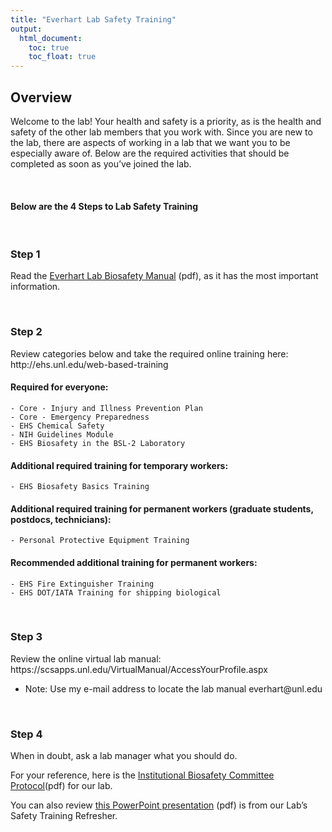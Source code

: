 ```yaml
---
title: "Everhart Lab Safety Training"
output:
  html_document:
    toc: true
    toc_float: true
---
```

## Overview

Welcome to the lab!  Your health and safety is a priority, as is the health and safety of the other lab members that you work with.  Since you are new to the lab, there are aspects of working in a lab that we want you to be especially aware of.  Below are the required activities that should be completed as soon as you’ve joined the lab.

<br>

#### **Below are the 4 Steps to Lab Safety Training**

<br>

### **Step 1** 
Read the <a href="documents/Biosafety Manual.pdf">Everhart Lab Biosafety Manual</a> (pdf), as it has the most important information.

<br>

### **Step 2**
Review categories below and take the required online training here: http://ehs.unl.edu/web-based-training

#### Required for everyone:

    - Core - Injury and Illness Prevention Plan
    - Core - Emergency Preparedness
    - EHS Chemical Safety
    - NIH Guidelines Module
    - EHS Biosafety in the BSL-2 Laboratory

#### Additional required training for temporary workers:

    - EHS Biosafety Basics Training

#### Additional required training for permanent workers (graduate students, postdocs, technicians):

    - Personal Protective Equipment Training

#### Recommended additional training for permanent workers:

    - EHS Fire Extinguisher Training
    - EHS DOT/IATA Training for shipping biological

<br>

### **Step 3**
Review the online virtual lab manual: https://scsapps.unl.edu/VirtualManual/AccessYourProfile.aspx

- Note: Use my e-mail address to locate the lab manual everhart@unl.edu

<br>

### **Step 4**
When in doubt, ask a lab manager what you should do.

For your reference, here is the <a href="documents/IBC_July2015.pdf">Institutional Biosafety Committee Protocol</a>(pdf) for our lab.

You can also review <a href="documents/SafteyRefersher-BestPractices_Everhart_9-9-2016.pdf"> this PowerPoint presentation</a> (pdf) is from our Lab's Safety Training Refresher.


